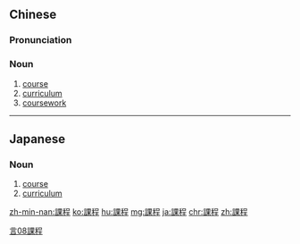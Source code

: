 {{also|课程}}
==Chinese==
{{zh-forms|s=课程}}

===Pronunciation===
{{zh-pron
|m=kèchéng
|ma=y
|c=fo3 cing4
|h=pfs=kho-chhàng
|mn=tw:khò-têng/twv:khò-thêng/qz:khò͘-thêng
|cat=n
}}

===Noun===
{{zh-noun}}

# [[course]]
# [[curriculum]]
# [[coursework]]

[[Category:Elementary Mandarin|言08課程]]

----

==Japanese==
{{ja-kanjitab|か|てい|yomi=o}}

===Noun===
{{ja-noun|かてい}}

# [[course]]
# [[curriculum]]

[[zh-min-nan:課程]]
[[ko:課程]]
[[hu:課程]]
[[mg:課程]]
[[ja:課程]]
[[chr:課程]]
[[zh:課程]]